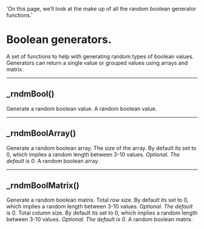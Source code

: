   'On this page, we’ll look at the make up of all the random boolean generator functions.'


# Boolean generators.
A set of functions to help with generating random types of boolean values. 
Generators can return a single value or grouped values using arrays and matrix. 

---

## _rndmBool()
Generate a random boolean value.
<Properties>
  <Property name="returns" type="bool">
    A random boolean value.
  </Property>
</Properties>

---

## _rndmBoolArray()
Generate a random boolean array.
<Properties>
  <Property name="size" type="int">
    The size of the array. By default its set to 0, which implies a random length between 3-10 values. _Optional. The default is 0_.
  </Property>
  <Property name="returns" type="array<bool>">
    A random boolean array.
  </Property>
</Properties>

---

## _rndmBoolMatrix()
Generate a random boolean matrix.
<Properties>
  <Property name="rows" type="int">
    Total row size. By default its set to 0, which implies a random length between 3-10 values. _Optional. The default is 0_.
  </Property>
  <Property name="columns" type="int">
    Total column size. By default its set to 0, which implies a random length between 3-10 values. _Optional. The default is 0_.
  </Property>
  <Property name="returns" type="matrix<bool>">
    A random boolean matrix.
  </Property>
</Properties>
